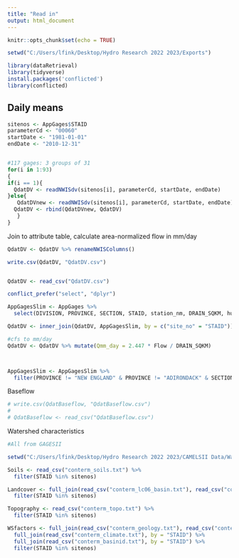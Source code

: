 ```yaml
---
title: "Read in"
output: html_document
---
```


```r
knitr::opts_chunk$set(echo = TRUE)

setwd("C:/Users/lfink/Desktop/Hydro Research 2022 2023/Exports")

library(dataRetrieval)
library(tidyverse)
install.packages('conflicted')
library(conflicted)
```

## Daily means

```r
sitenos <- AppGages$STAID
parameterCd <- "00060" 
startDate <- "1981-01-01"  
endDate <- "2010-12-31"


#117 gages: 3 groups of 31
for(i in 1:93)
{
if(i == 1){
  QdatDV <- readNWISdv(sitenos[i], parameterCd, startDate, endDate)
}else{
   QdatDVnew <- readNWISdv(sitenos[i], parameterCd, startDate, endDate) 
  QdatDV <- rbind(QdatDVnew, QdatDV)
   }
}
```

Join to attribute table, calculate area-normalized flow in mm/day

```r
QdatDV <- QdatDV %>% renameNWISColumns()

write.csv(QdatDV, "QdatDV.csv")


QdatDV <- read_csv("QdatDV.csv")

conflict_prefer("select", "dplyr")

AppGagesSlim <- AppGages %>% 
  select(DIVISION, PROVINCE, SECTION, STAID, station_nm, DRAIN_SQKM, huc_cd, LAT_GAGE, LNG_GAGE, STATE, alt_va, geometry)

QdatDV <- inner_join(QdatDV, AppGagesSlim, by = c("site_no" = "STAID"))

#cfs to mm/day
QdatDV <- QdatDV %>% mutate(Qmm_day = 2.447 * Flow / DRAIN_SQKM)



AppGagesSlim <- AppGagesSlim %>% 
  filter(PROVINCE != "NEW ENGLAND" & PROVINCE != "ADIRONDACK" & SECTION != "SOUTHERN NEW YORK" & SECTION != "CATSKILL")
```

Baseflow

```r
# write.csv(QdatBaseflow, "QdatBaseflow.csv")
# 
# QdatBaseflow <- read_csv("QdatBaseflow.csv")
```

Watershed characteristics

```r
#All from GAGESII

setwd("C:/Users/lfink/Desktop/Hydro Research 2022 2023/CAMELSII Data/Watershed characteristics")

Soils <- read_csv("conterm_soils.txt") %>%
  filter(STAID %in% sitenos)

Landcover <- full_join(read_csv("conterm_lc06_basin.txt"), read_csv("conterm_lc06_rip800.txt"), by = "STAID") %>% 
  filter(STAID %in% sitenos)

Topography <- read_csv("conterm_topo.txt") %>%
  filter(STAID %in% sitenos)

WSfactors <- full_join(read_csv("conterm_geology.txt"), read_csv("conterm_hydro.txt"), by = "STAID") %>%
  full_join(read_csv("conterm_climate.txt"), by = "STAID") %>%
  full_join(read_csv("conterm_basinid.txt"), by = "STAID") %>%
  filter(STAID %in% sitenos)
```
